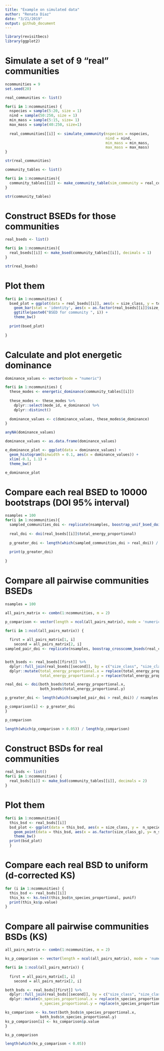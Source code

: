 ```yaml
---
title: "Example on simulated data"
author: "Renata Diaz"
date: "3/21/2019"
output: github_document
---
```


```r
library(revisitbecs)
library(ggplot2)
```

# Simulate a set of 9 "real" communities

```r
ncommunities = 9
set.seed(20)

real_communities <- list()

for(i in 1:ncommunities) {
  nspecies = sample(5:20, size = 1)
  nind = sample(50:250, size = 1)
  min_mass = sample(5:15, size= 1)
  max_mass = sample(40:250, size=1)
  
  real_communities[[i]] <- simulate_community(nspecies = nspecies,
                                              nind = nind,
                                              min_mass = min_mass,
                                              max_mass = max_mass)
}

str(real_communities)

community_tables <- list()

for(i in 1:ncommunities){
  community_tables[[i]] <- make_community_table(sim_community = real_communities[[i]])
}

str(community_tables)

```


# Construct BSEDs for those communities

```r

real_bseds <- list()

for(i in 1:ncommunities){
  real_bseds[[i]] <- make_bsed(community_tables[[i]], decimals = 1)
}

str(real_bseds)

```

# Plot them 

```r


for(i in 1:ncommunities) {
  bsed_plot = ggplot(data = real_bseds[[i]], aes(x = size_class, y = total_energy_proportional)) +
    geom_bar(stat = 'identity', aes(x = as.factor(real_bseds[[i]]$size_class_g), y = real_bseds[[i]]$total_energy_proportional)) +
    ggtitle(paste0("BSED for community ", i)) +
    theme_bw()
  
  print(bsed_plot)
  
}

```


# Calculate and plot energetic dominance

```r

dominance_values <- vector(mode = "numeric")

for(i in 1:ncommunities) {
  these_modes <- energetic_dominance(community_tables[[i]])
  
  these_modes <- these_modes %>%
    dplyr::select(mode_id, e_dominance) %>%
    dplyr::distinct()
  
  dominance_values <- c(dominance_values, these_modes$e_dominance)
}

anyNA(dominance_values)

dominance_values <- as.data.frame(dominance_values)

e_dominance_plot <- ggplot(data = dominance_values) + 
  geom_histogram(binwidth = 0.1, aes(x = dominance_values)) +
  xlim(-0.1, 1.1) + 
  theme_bw()

e_dominance_plot

```

# Compare each real BSED to 10000 bootstraps (DOI 95% interval)

```r
nsamples = 100
for(i in 1:ncommunities){ 
  sampled_communities_doi <- replicate(nsamples, boostrap_unif_bsed_doi(real_communities[[i]]))
  
  real_doi <- doi(real_bseds[[i]]$total_energy_proportional)
  
  p_greater_doi <- length(which(sampled_communities_doi > real_doi)) / nsamples
  
  print(p_greater_doi)
  
}


```

# Compare all pairwise communities BSEDs

```r

nsamples = 100

all_pairs_matrix <- combn(1:ncommunities, m = 2)

p_comparison <- vector(length = ncol(all_pairs_matrix), mode = 'numeric')

for(i in 1:ncol(all_pairs_matrix)) {
  
  first = all_pairs_matrix[1, i]
    second = all_pairs_matrix[2, i]
sampled_pair_doi <- replicate(nsamples, boostrap_crosscomm_bseds(real_communities[[first]], real_communities[[second]]))


both_bseds <- real_bseds[[first]] %>%
  dplyr::full_join(real_bseds[[second]], by = c("size_class", "size_class_g")) %>%
  dplyr::mutate(total_energy_proportional.x = replace(total_energy_proportional.x, is.na(total_energy_proportional.x), 0),
                total_energy_proportional.y = replace(total_energy_proportional.y, is.na(total_energy_proportional.y), 0))

real_doi <- doi(both_bseds$total_energy_proportional.x,
                both_bseds$total_energy_proportional.y)

p_greater_doi <- length(which(sampled_pair_doi > real_doi)) / nsamples

p_comparison[i] <- p_greater_doi
}

p_comparison

length(which(p_comparison > 0.05)) / length(p_comparison)

```

# Construct BSDs for real communities

```r
real_bsds <- list()
for(i in 1:ncommunities) {
  real_bsds[[i]] <- make_bsd(community_tables[[i]], decimals = 2)
}
```

# Plot them

```r

for(i in 1:ncommunities){ 
  this_bsd <- real_bsds[[i]]
  bsd_plot <- ggplot(data = this_bsd, aes(x = size_class, y =  n_species_proportional)) +
    geom_point(data = this_bsd, aes(x = as.factor(size_class_g), y= n_species_proportional)) + 
    theme_bw()
  print(bsd_plot)
  }

```

# Compare each real BSD to uniform (d-corrected KS)

```r
for (i in 1:ncommunities) {
  this_bsd <- real_bsds[[i]]
  this_ks <- ks.test(this_bsd$n_species_proportional, punif)
  print(this_ks$p.value)
}

```


# Compare all pairwise communities BSDs (KS)

```r

all_pairs_matrix <- combn(1:ncommunities, m = 2)

ks_p_comparison <- vector(length = ncol(all_pairs_matrix), mode = 'numeric')

for(i in 1:ncol(all_pairs_matrix)) {
  
  first = all_pairs_matrix[1, i]
    second = all_pairs_matrix[2, i]

both_bsds <- real_bsds[[first]] %>%
  dplyr::full_join(real_bsds[[second]], by = c("size_class", "size_class_g")) %>%
  dplyr::mutate(n_species_proportional.x = replace(n_species_proportional.x, is.na(n_species_proportional.x), 0),
                n_species_proportional.y = replace(n_species_proportional.y, is.na(n_species_proportional.y), 0))

ks_comparison <- ks.test(both_bsds$n_species_proportional.x,
                both_bsds$n_species_proportional.y)
ks_p_comparison[i] <- ks_comparison$p.value
}

ks_p_comparison

length(which(ks_p_comparison < 0.05))
```